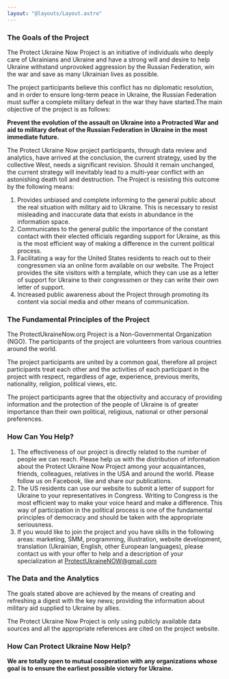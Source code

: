 ```yaml
---
layout: "@layouts/Layout.astro"
---
```

### The Goals of the Project

The Protect Ukraine Now Project is an initiative of individuals who deeply care of Ukrainians and Ukraine and have a strong will and desire to help Ukraine withstand unprovoked aggression by the Russian Federation, win the war and save as many Ukrainian lives as possible.

The project participants believe this conflict has no diplomatic resolution, and in order to ensure long-term peace in Ukraine, the Russian Federation must suffer a complete military defeat in the war they have started.The main objective of the project is as follows:

**Prevent the evolution of the assault on Ukraine into a Protracted War and aid to military defeat of the Russian Federation in Ukraine in the most immediate future.**

The Protect Ukraine Now project participants, through data review and analytics, have arrived at the conclusion, the current strategy, used by the collective West, needs a significant revision. Should it remain unchanged, the current strategy will inevitably lead to a multi-year conflict with an astonishing death toll and destruction. The Project is resisting this outcome by the following means:

1. Provides unbiased and complete informing to the general public about the real situation with military aid to Ukraine. This is necessary to resist misleading and inaccurate data that exists in abundance in the information space.
2. Communicates to the general public the importance of the constant contact with their elected officials regarding support for Ukraine, as this is the most efficient way of making a difference in the current political process.
3. Facilitating a way for the United States residents to reach out to their congressmen via an online form available on our website. The Project provides the site visitors with a template, which they can use as a letter of support for Ukraine to their congressmen or they can write their own letter of support.
4. Increased public awareness about the Project through promoting its content via social media and other means of communication.

### The Fundamental Principles of the Project

The ProtectUkraineNow.org Project is a Non-Governmental Organization (NGO). The participants of the project are volunteers from various countries around the world.

The project participants are united by a common goal, therefore all project participants treat each other and the activities of each participant in the project with respect, regardless of age, experience, previous merits, nationality, religion, political views, etc.

The project participants agree that the objectivity and accuracy of providing information and the protection of the people of Ukraine is of greater importance than their own political, religious, national or other personal preferences.

### How Can You Help?

1. The effectiveness of our project is directly related to the number of people we can reach. Please help us with the distribution of information about the Protect Ukraine Now Project among your acquaintances, friends, colleagues, relatives in the USA and around the world. Please follow us on Facebook, like and share our publications.
2. The US residents can use our website to submit a letter of support for Ukraine to your representatives in Congress. Writing to Congress is the most efficient way to make your voice heard and make a difference. This way of participation in the political process is one of the fundamental principles of democracy and should be taken with the appropriate seriousness.
3. If you would like to join the project and you have skills in the following areas: marketing, SMM, programming, illustration, website development, translation (Ukrainian, English, other European languages), please contact us with your offer to help and a description of your specialization at [ProtectUkraineNOW@gmail.com](mailto:ProtectUkraineNOW@gmail.com)

### The Data and the Analytics

The goals stated above are achieved by the means of creating and refreshing a digest with the key news; providing the information about military aid supplied to Ukraine by allies.

The Protect Ukraine Now Project is only using publicly available data sources and all the appropriate references are cited on the project website.

### How Can Protect Ukraine Now Help?

**We are totally open to mutual cooperation with any organizations whose goal is to ensure the earliest possible victory for Ukraine.**
